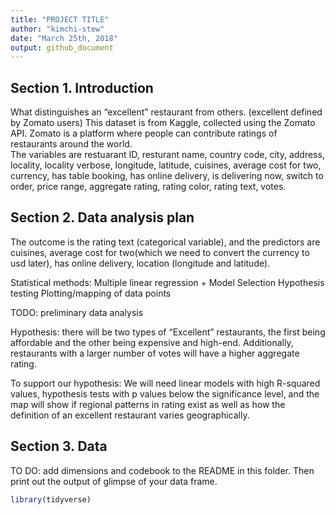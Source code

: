 ```yaml
---
title: "PROJECT TITLE"
author: "kimchi-stew"
date: "March 25th, 2018"
output: github_document
---
```


## Section 1. Introduction
What distinguishes an "excellent" restaurant from others. (excellent defined by Zomato users)
This dataset is from Kaggle, collected using the Zomato API. Zomato is a platform where people can contribute ratings of restaurants around the world.  
The variables are restuarant ID, resturant name, country code, city, address, locality, locality verbose, longitude, latitude, cuisines, average cost for two, currency, has table booking, has online delivery, is delivering now, switch to order, price range, aggregate rating, rating color, rating text, votes.

## Section 2. Data analysis plan
The outcome is the rating text (categorical variable), and the predictors are cuisines, average cost for two(which we need to convert the currency to usd later), has online delivery, location (longitude and latitude). 

Statistical methods: 
Multiple linear regression + Model Selection
Hypothesis testing
Plotting/mapping of data points

TODO: preliminary data analysis

Hypothesis: there will be two types of "Excellent" restaurants, the first being affordable and the other being expensive and high-end. Additionally, restaurants with a larger number of votes will have a higher aggregate rating. 

To support our hypothesis:
We will need linear models with high R-squared values, hypothesis tests with p values below the significance level, and the map will show if regional patterns in rating exist as well as how the definition of an excellent restaurant varies geographically.

## Section 3. Data
TO DO: add dimensions and codebook to the README in this folder. Then print out the output of glimpse of your data frame.
```r
library(tidyverse)

```

